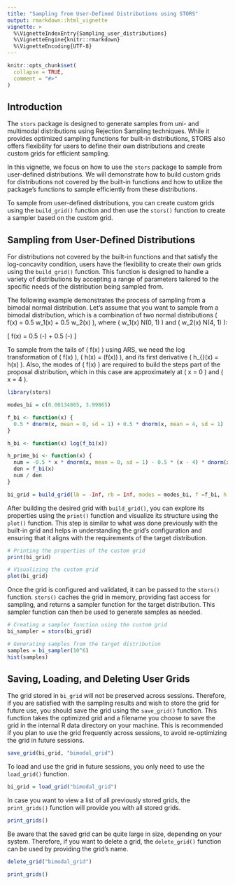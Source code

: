 ```yaml
---
title: "Sampling from User-Defined Distributions using STORS"
output: rmarkdown::html_vignette
vignette: >
  %\VignetteIndexEntry{Sampling_user_distributions}
  %\VignetteEngine{knitr::rmarkdown}
  %\VignetteEncoding{UTF-8}
---
```


```r
knitr::opts_chunk$set(
  collapse = TRUE,
  comment = "#>"
)
```

## Introduction

The `stors` package is designed to generate samples from uni- and multimodal distributions using Rejection Sampling techniques. While it provides optimized sampling functions for built-in distributions, STORS also offers flexibility for users to define their own distributions and create custom grids for efficient sampling.

In this vignette, we focus on how to use the `stors` package to sample from user-defined distributions. We will demonstrate how to build custom grids for distributions not covered by the built-in functions and how to utilize the package's functions to sample efficiently from these distributions.

To sample from user-defined distributions, you can create custom grids using the `build_grid()` function and then use the `stors()` function to create a sampler based on the custom grid.


## Sampling from User-Defined Distributions

For distributions not covered by the built-in functions and that satisfy the log-concavity condition, users have the flexibility to create their own grids using the `build_grid()` function. This function is designed to handle a variety of distributions by accepting a range of parameters tailored to the specific needs of the distribution being sampled from.

The following example demonstrates the process of sampling from a bimodal normal distribution. Let's assume that you want to sample from a bimodal distribution, which is a combination of two normal distributions \( f(x) = 0.5 w_1(x) + 0.5 w_2(x) \), where \( w_1(x) \sim N(0, 1) \) and \( w_2(x) \sim N(4, 1) \):

\[
f(x) =  0.5 \frac{1}{\sqrt{2 \pi}}  \exp\left(-\frac{x^2}{2}\right) + 0.5  \frac{1}{\sqrt{2 \pi}} \exp\left(-\frac{(x - 4)^2}{2}\right)
\]

To sample from the tails of \( f(x) \) using ARS, we need the log transformation of \( f(x) \), \( h(x) = \log(f(x)) \), and its first derivative \( h_{\text{prime}}(x) = \frac{d}{dx} h(x) \). Also, the modes of \( f(x) \) are required to build the steps part of the proposal distribution, which in this case are approximately at \( x = 0 \) and \( x = 4 \).

```r
library(stors)

modes_bi = c(0.00134865, 3.99865)

f_bi <- function(x) {
  0.5 * dnorm(x, mean = 0, sd = 1) + 0.5 * dnorm(x, mean = 4, sd = 1)
}

h_bi <- function(x) log(f_bi(x))

h_prime_bi <- function(x) {
  num = -0.5 * x * dnorm(x, mean = 0, sd = 1) - 0.5 * (x - 4) * dnorm(x, mean = 4, sd = 1)
  den = f_bi(x)
  num / den
}

bi_grid = build_grid(lb = -Inf, rb = Inf, modes = modes_bi, f =f_bi, h = h_bi, h_prime = h_prime_bi)
```

After building the desired grid with `build_grid()`, you can explore its properties using the `print()` function and visualize its structure using the `plot()` function. This step is similar to what was done previously with the built-in grid and helps in understanding the grid's configuration and ensuring that it aligns with the requirements of the target distribution.

```r
# Printing the properties of the custom grid
print(bi_grid)

# Visualizing the custom grid
plot(bi_grid)
```

Once the grid is configured and validated, it can be passed to the `stors()` function. `stors()` caches the grid in memory, providing fast access for sampling, and returns a sampler function for the target distribution. This sampler function can then be used to generate samples as needed.

```r
# Creating a sampler function using the custom grid
bi_sampler = stors(bi_grid)

# Generating samples from the target distribution
samples = bi_sampler(10^6)
hist(samples)
```

## Saving, Loading, and Deleting User Grids

The grid stored in `bi_grid` will not be preserved across sessions. Therefore, if you are satisfied with the sampling results and wish to store the grid for future use, you should save the grid using the `save_grid()` function. This function takes the optimized grid and a filename you choose to save the grid in the internal R data directory on your machine. This is recommended if you plan to use the grid frequently across sessions, to avoid re-optimizing the grid in future sessions.

```r
save_grid(bi_grid, "bimodal_grid")
```

To load and use the grid in future sessions, you only need to use the `load_grid()` function.

```r
bi_grid = load_grid("bimodal_grid")
```

In case you want to view a list of all previously stored grids, the `print_grids()` function will provide you with all stored grids.

```r
print_grids()
```

Be aware that the saved grid can be quite large in size, depending on your system. Therefore, if you want to delete a grid, the `delete_grid()` function can be used by providing the grid's name.

```r
delete_grid("bimodal_grid")

print_grids()
```
